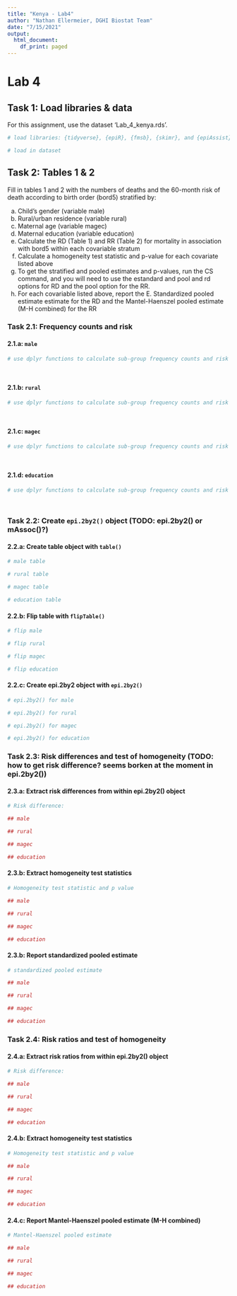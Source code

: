 ```yaml
---
title: "Kenya - Lab4"
author: "Nathan Ellermeier, DGHI Biostat Team"
date: "7/15/2021"
output: 
  html_document:
    df_print: paged
---
```


# Lab 4 {.tabset}

## Task 1: Load libraries & data

For this assignment, use the dataset 'Lab_4_kenya.rds'.

```r
# load libraries: {tidyverse}, {epiR}, {fmsb}, {skimr}, and {epiAssist}

```


```r
# load in dataset 

```

## Task 2: Tables 1 & 2 {.tabset .tabset-pills}

Fill in tables 1 and 2 with the numbers of deaths and the 60-month risk of death according to birth order (bord5) stratified by:

a)	Child’s gender (variable male)
b)	Rural/urban residence (variable rural)
c)	Maternal age (variable magec)
d)	Maternal education (variable education)
e)	Calculate the RD (Table 1) and RR (Table 2) for mortality in association with bord5 within each covariable stratum
f)	Calculate a homogeneity test statistic and p-value for each covariate listed above
g)	To get the stratified and pooled estimates and p-values, run the CS command, and you will need to use the estandard and pool and rd options for RD and the pool option for the RR.
h)	For each covariable listed above, report the E. Standardized pooled estimate estimate for the RD and the Mantel-Haenszel pooled estimate (M-H combined) for the RR


### Task 2.1: Frequency counts and risk

#### 2.1.a: `male`

```r
# use dplyr functions to calculate sub-group frequency counts and risk of death by sex (male) and birth order (bord5)

  
```

#### 2.1.b: `rural`

```r
# use dplyr functions to calculate sub-group frequency counts and risk of death by residence (rural) and birth order (bord5)

  
```

#### 2.1.c: `magec`

```r
# use dplyr functions to calculate sub-group frequency counts and risk of death by mother's age (magec) and birth order (bord5)

  
```

#### 2.1.d: `education`

```r
# use dplyr functions to calculate sub-group frequency counts and risk of death by mother's level of education (education) and birth order (bord5)

  
```

### Task 2.2: Create `epi.2by2()` object (TODO: epi.2by2() or mAssoc()?)

#### 2.2.a: Create table object with `table()`

```r
# male table

# rural table

# magec table

# education table
```


#### 2.2.b: Flip table with `flipTable()`

```r
# flip male

# flip rural

# flip magec

# flip education

```


#### 2.2.c: Create epi.2by2 object with `epi.2by2()`

```r
# epi.2by2() for male

# epi.2by2() for rural

# epi.2by2() for magec

# epi.2by2() for education

```

### Task 2.3: Risk differences and test of homogeneity (TODO: how to get risk difference? seems borken at the moment in epi.2by2())

#### 2.3.a: Extract risk differences from within epi.2by2() object

```r
# Risk difference:

## male

## rural

## magec

## education

```

#### 2.3.b: Extract homogeneity test statistics

```r
# Homogeneity test statistic and p value

## male

## rural

## magec

## education
```

#### 2.3.b: Report standardized pooled estimate

```r
# standardized pooled estimate

## male

## rural

## magec

## education
```


### Task 2.4: Risk ratios and test of homogeneity

#### 2.4.a: Extract risk ratios from within epi.2by2() object

```r
# Risk difference:

## male

## rural

## magec

## education

```

#### 2.4.b: Extract homogeneity test statistics

```r
# Homogeneity test statistic and p value

## male

## rural

## magec

## education
```

#### 2.4.c: Report Mantel-Haenszel pooled estimate (M-H combined)

```r
# Mantel-Haenszel pooled estimate

## male

## rural

## magec

## education
```






